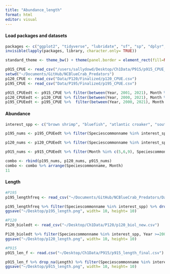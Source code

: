 ```yaml
---
title: "Abundance_length"
format: html
editor: visual
---
```


#### Load packages and datasets

```r
packages <- c("ggplot2", "tidyverse", "lubridate", "sf", "sp", "dplyr", "rnaturalearth", "readr", "readxl", "spatialEco", "rstatix", "viridis", "BBmisc", "corrplot")
invisible(lapply(packages, library, character.only= TRUE))

standard_theme <- theme_bw() + theme(panel.border = element_rect(fill=NA, colour = "black")) + theme(panel.grid.major = element_blank(), panel.grid.minor = element_blank()) + theme(legend.text.align= 0, legend.title= element_text(size = 12), legend.text = element_text(size= 10), axis.text=element_text(size=10), axis.title=element_text(size=12))

p915_CPUE <- read_csv("/users/sallydowd/Desktop/Ch1Data/P915/p915_CPUE_new.csv")
setwd("~/Documents/GitHub/NCBlueCrab_Predators")
p120_CPUE <- read_csv("Data/P120/Finalized/p120_CPUE.csv")
p195_CPUE <- read_csv("Data/P195/Finalized/p195_CPUE.csv")

p915_CPUEedt <- p915_CPUE %>% filter(between(Year, 2001, 2021), Month %in% c(5,6,9))
p120_CPUEedt <- p120_CPUE %>% filter(between(Year, 2000, 2021), Month %in% c(5,6))
p195_CPUEedt <- p195_CPUE %>%  filter(between(Year, 2000, 2021), Month %in% c(6,9))
```

#### Abundance
```r
interest_spp <- c("brown shrimp", "bluefish", "atlantic croaker", "southern flounder", "red drum", "black drum", "blue catfish", "gizzard shad", "american shad", "cownose ray", "blue crab", "atlantic menhaden", "spot", "summer flounder", "shads", "american eel", "adult blue crab", "atlantic brief squid", "atlantic thread herring", "lesser blue crab", "pink shrimp", "silver perch", "southern flounder",  "weakfish", "white shrimp", "cephalopod mullusc", "periwinkles", "alewife", "atlantic silverside", "bonnethead shark", "channel catfish", "hickory shad", "oyster toadfish", "sheepshead", "silver perch", "silversides", "striped mullet", "white mullet", "pinfish", "southern kingfish", "striped bass", "bay anchovy", "striped anchovy")

p195_nums <- p195_CPUEedt %>% filter(Speciescommonname %in% interest_spp, Month %in% c(6,9)) %>% group_by(Speciescommonname, Month) %>% summarise(Sum_colnum= sum(Numbertotal)) %>% mutate(Survey= "P195") 

p120_nums <- p120_CPUEedt %>% filter(Speciescommonname %in% interest_spp, Month %in% c(5,6)) %>% group_by(Speciescommonname, Month) %>% drop_na(Colnum) %>% summarise(Sum_colnum= sum(Colnum)) %>% mutate(Survey= "P120") 

p915_nums <- p915_CPUEedt %>% filter(Month %in% c(5,6,9), Speciescommonname %in% interest_spp) %>% group_by(Speciescommonname, Month) %>% summarise(Sum_colnum= sum(Colnum)) %>% mutate(Survey= "P915")

combo <- rbind(p195_nums, p120_nums, p915_nums)
combo <- combo %>% arrange(Speciescommonname, Month)
11
```

#### Length
```r
#P195
p195_lengthfreq <- read_csv("~/Documents/GitHub/NCBlueCrab_Predators/Data/P195/Finalized/p195_lengthfreq.csv")

p195_lengthfreq %>% filter(Speciescommonname %in% interest_spp) %>% drop_na(Length) %>% group_by(Speciescommonname) %>% ggplot() + geom_histogram(aes(x= Length)) + facet_wrap(~Speciescommonname, scale= "free") + xlab("Length (mm)") + ylab("Count") + standard_theme
ggsave("~/Desktop/p195_length.png", width= 10, height= 10)

#P120
P120_bioledt <- read_csv("~/Desktop/Ch1Data/P120/p120_biol_new.csv")

P120_bioledt %>% filter(Speciescommonname %in% interest_spp, Year >=2001) %>% drop_na(Length) %>% group_by(Speciescommonname) %>% ggplot() + geom_histogram(aes(x= Length)) + facet_wrap(~Speciescommonname, scale= "free") + xlab("Length (in)") + ylab("Count") + standard_theme
ggsave("~/Desktop/p120_length.png", width= 10, height= 10)

#P915
p915_len_f <- read.csv("~/Desktop/Ch1Data/P915/p915_length_final.csv")

p915_len_f %>% drop_na(Length) %>% filter(Speciescommonname %in% interest_spp) %>% group_by(Speciescommonname) %>% ggplot() + geom_histogram(aes(x= Length)) + facet_wrap(~Speciescommonname, scales= "free") + xlab("Length (mm)") + ylab("Count") + standard_theme
ggsave("~/Desktop/p915_length.png", width= 10, height= 10)
```

